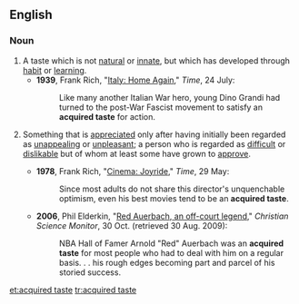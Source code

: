 ==English==

===Noun===
{{en-noun|sg=[[acquired]] [[taste]]}}

# A taste which is not [[natural]] or [[innate]], but which has developed through [[habit]] or [[learning]].
#* '''1939''', Frank Rich, "[http://www.time.com/time/magazine/article/0,9171,771659,00.html Italy: Home Again]," ''Time'', 24 July:
#*: Like many another Italian War hero, young Dino Grandi had turned to the post-War Fascist movement to satisfy an '''acquired taste''' for action.
# {{idiomatic}} Something that is [[appreciate]]d only after having initially been regarded as [[unappealing]] or [[unpleasant]]; a person who is regarded as [[difficult]] or [[dislikable]] but of whom at least some have grown to [[approve]].
#* '''1978''', Frank Rich, "[http://www.time.com/time/magazine/article/0,9171,919737,00.html Cinema: Joyride]," ''Time'', 29 May:
#*: Since most adults do not share this director's unquenchable optimism, even his best movies tend to be an '''acquired taste'''.
#* '''2006''', Phil Elderkin, "[http://www.csmonitor.com/2006/1030/p02s01-usgn.html Red Auerbach, an off-court legend]," ''Christian Science Monitor'', 30 Oct. (retrieved 30 Aug. 2009):
#*: NBA Hall of Famer Arnold "Red" Auerbach was an '''acquired taste''' for most people who had to deal with him on a regular basis. . . his rough edges becoming part and parcel of his storied success.

[[et:acquired taste]]
[[tr:acquired taste]]